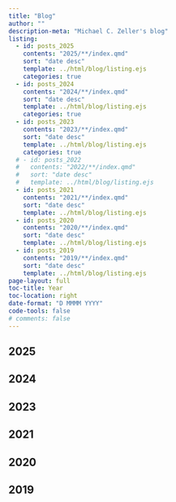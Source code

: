 ```yaml
---
title: "Blog"
author: ""
description-meta: "Michael C. Zeller's blog"
listing:
  - id: posts_2025
    contents: "2025/**/index.qmd"
    sort: "date desc"
    template: ../html/blog/listing.ejs
    categories: true
  - id: posts_2024
    contents: "2024/**/index.qmd"
    sort: "date desc"
    template: ../html/blog/listing.ejs
    categories: true
  - id: posts_2023
    contents: "2023/**/index.qmd"
    sort: "date desc"
    template: ../html/blog/listing.ejs
    categories: true
  # - id: posts_2022
  #   contents: "2022/**/index.qmd"
  #   sort: "date desc"
  #   template: ../html/blog/listing.ejs
  - id: posts_2021
    contents: "2021/**/index.qmd"
    sort: "date desc"
    template: ../html/blog/listing.ejs
  - id: posts_2020
    contents: "2020/**/index.qmd"
    sort: "date desc"
    template: ../html/blog/listing.ejs
  - id: posts_2019
    contents: "2019/**/index.qmd"
    sort: "date desc"
    template: ../html/blog/listing.ejs
page-layout: full
toc-title: Year
toc-location: right
date-format: "D MMMM YYYY"
code-tools: false
# comments: false
---
```


## 2025

:::{#posts_2025}
:::

## 2024

:::{#posts_2024}
:::


## 2023

:::{#posts_2023}
:::

<!-- ## 2022 -->

<!-- :::{#posts_2022} -->
<!-- ::: -->

## 2021
 
:::{#posts_2021}
:::

## 2020

:::{#posts_2020}
:::

## 2019

:::{#posts_2019}
:::

<!-- ## 2018 -->

<!-- :::{#posts_2018} -->
<!-- ::: -->
